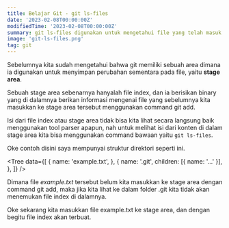 ```yaml
---
title: Belajar Git - git ls-files
date: '2023-02-08T00:00:00Z'
modifiedTime: '2023-02-08T00:00:00Z'
summary: git ls-files digunakan untuk mengetahui file yang telah masuk ke stage area
image: 'git-ls-files.png'
tag: git
---
```


Sebelumnya kita sudah mengetahui bahwa git memiliki sebuah area dimana ia digunakan untuk menyimpan perubahan sementara pada file, yaitu **stage area**.

Sebuah stage area sebenarnya hanyalah file index, dan ia berisikan binary yang di dalamnya berikan informasi mengenai file yang sebelumnya kita masukkan ke stage area tersebut menggunakan command git add.

Isi dari file index atau stage area tidak bisa kita lihat secara langsung baik menggunakan tool parser apapun, nah untuk melihat isi dari konten di dalam stage area kita bisa menggunakan command bawaan yaitu `git ls-files`.

Oke contoh disini saya mempunyai struktur direktori seperti ini.

<Tree
  data={[
    {
      name: 'example.txt',
    },
    {
      name: '.git',
      children: [{ name: '...' }],
    },
  ]}
/>

Dimana file *example.txt* tersebut belum kita masukkan ke stage area dengan command git add, maka jika kita lihat ke dalam folder .git kita tidak akan menemukan file index di dalamnya.

Oke sekarang kita masukkan file example.txt ke stage area, dan dengan begitu file index akan terbuat.





